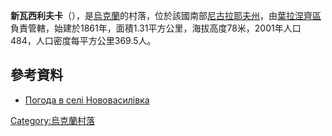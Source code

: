 {{coord|47|46|8|N|32|1|23|E|scale:100000|display=title}}

'''新瓦西利夫卡'''（{{lang-uk|Нововасилівка}}），是[[烏克蘭|烏克蘭]]的村落，位於該國南部[[尼古拉耶夫州|尼古拉耶夫州]]，由[[葉拉涅齊區|葉拉涅齊區]]負責管轄，始建於1861年，面積1.31平方公里，海拔高度78米，2001年人口484，人口密度每平方公里369.5人。

==參考資料==
* [http://weather.in.ua/ua/nikolaevskaja/17440 Погода в селі Нововасилівка] {{Wayback|url=http://weather.in.ua/ua/nikolaevskaja/17440 |date=20160606114831 }}

{{Ukraine-geo-stub}}
[[Category:烏克蘭村落|Category:烏克蘭村落]]